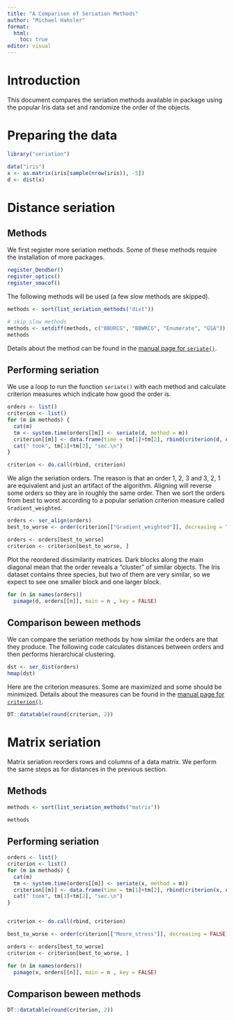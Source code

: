 ```yaml
---
title: "A Comparison of Seriation Methods"
author: "Michael Hahsler"
format: 
  html:
    toc: true
editor: visual
---
```


# Introduction

This document compares the seriation methods available in package \pkg{seriation} using the popular Iris data set and randomize the order of the objects.

# Preparing the data

```r
library("seriation")

data("iris")
x <- as.matrix(iris[sample(nrow(iris)), -5])
d <- dist(x)
```

# Distance seriation

## Methods

We first register more seriation methods. Some of these methods require the installation of more packages.

```r
register_DendSer()
register_optics()
register_smacof()
```

The following methods will be used (a few slow methods are skipped).

```r
methods <- sort(list_seriation_methods("dist"))

# skip slow methods
methods <- setdiff(methods, c("BBURCG", "BBWRCG", "Enumerate", "GSA"))
methods 
```

Details about the method can be found in the [manual page for `seriate()`](https://mhahsler.r-universe.dev/seriation/doc/manual.html#seriate).

## Performing seriation

We use a loop to run the function `seriate()` with each method and calculate criterion measures which indicate how good the order is.

```r
orders <- list()
criterion <- list()
for (m in methods) {
  cat(m)
  tm <- system.time(orders[[m]] <- seriate(d, method = m))
  criterion[[m]] <- data.frame(time = tm[1]+tm[2], rbind(criterion(d, orders[[m]]))) 
  cat(" took", tm[1]+tm[2], "sec.\n")
}

criterion <- do.call(rbind, criterion)
```

We align the seriation orders. The reason is that an order 1, 2, 3 and 3, 2, 1 are equivalent and just an artifact of the algorithm. Aligning will reverse some orders so they are in roughly the same order. Then we sort the orders from best to worst according to a popular seriation criterion measure called `Gradient_weighted`.

```r
orders <- ser_align(orders)
best_to_worse <- order(criterion[["Gradient_weighted"]], decreasing = TRUE)

orders <- orders[best_to_worse]
criterion <- criterion[best_to_worse, ]
```

Plot the reordered dissimilarity matrices. Dark blocks along the main diagonal mean that the order reveals a "cluster" of similar objects. The Iris dataset contains three species, but two of them are very similar, so we expect to see one smaller block and one larger block.

```r
for (n in names(orders))
  pimage(d, orders[[n]], main = n , key = FALSE)
```

## Comparison beween methods

We can compare the seriation methods by how similar the orders are that they produce. The following code calculates distances between orders and then performs hierarchical clustering.

```r
dst <- ser_dist(orders) 
hmap(dst)
```

Here are the criterion measures. Some are maximized and some should be minimized. Details about the measures can be found in the [manual page for `criterion()`](https://mhahsler.r-universe.dev/seriation/doc/manual.html#criterion).

```r
DT::datatable(round(criterion, 2))
```

# Matrix seriation

Matrix seriation reorders rows and columns of a data matrix. We perform the same steps as for distances in the previous section.

## Methods

```r
methods <- sort(list_seriation_methods("matrix"))

methods 
```

## Performing seriation

```r
orders <- list()
criterion <- list()
for (m in methods) {
  cat(m)
  tm <- system.time(orders[[m]] <- seriate(x, method = m))
  criterion[[m]] <- data.frame(time = tm[1]+tm[2], rbind(criterion(x, orders[[m]])))
  cat(" took", tm[1]+tm[2], "sec.\n")
}


criterion <- do.call(rbind, criterion)
```

```r
best_to_worse <- order(criterion[["Moore_stress"]], decreasing = FALSE)

orders <- orders[best_to_worse]
criterion <- criterion[best_to_worse, ]
```

```r
for (n in names(orders))
  pimage(x, orders[[n]], main = n , key = FALSE)
```

## Comparison beween methods

```r
DT::datatable(round(criterion, 2))
```
